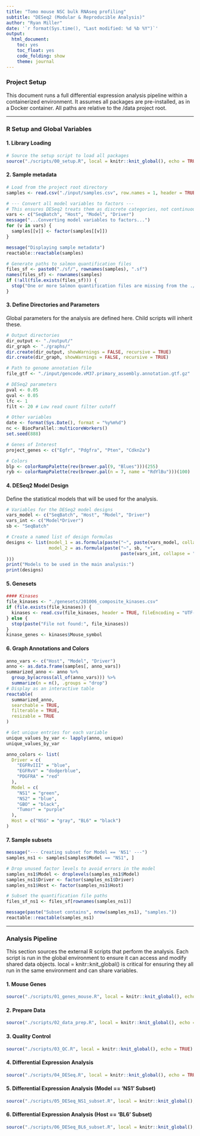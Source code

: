 ```yaml
---
title: "Tomo mouse NSC bulk RNAseq profiling"
subtitle: "DESeq2 (Modular & Reproducible Analysis)"
author: "Ryan Miller"
date: '`r format(Sys.time(), "Last modified: %d %b %Y")`'
output:
  html_document:
    toc: yes
    toc_float: yes
    code_folding: show
    theme: journal
---
```


### Project Setup
This document runs a full differential expression analysis pipeline within a containerized environment.  It assumes all packages are pre-installed, as in a Docker container. All paths are relative to the /data project root.

<hr>

### R Setup and Global Variables

#### 1. Library Loading
```r
# Source the setup script to load all packages
source("./scripts/00_setup.R", local = knitr::knit_global(), echo = TRUE)
```

#### 2. Sample metadata 
```r
# Load from the project root directory
samples <- read.csv("./input/samples.csv", row.names = 1, header = TRUE)

# --- Convert all model variables to factors ---
# This ensures DESeq2 treats them as discrete categories, not continuous numbers.
vars <- c("SeqBatch", "Host", "Model", "Driver")
message("...Converting model variables to factors...")
for (v in vars) {
  samples[[v]] <- factor(samples[[v]])
}

message("Displaying sample metadata")
reactable::reactable(samples)

# Generate paths to salmon quantification files
files_sf <- paste0("./sf/", rownames(samples), ".sf")
names(files_sf) <- rownames(samples)
if (!all(file.exists(files_sf))) {
  stop("One or more Salmon quantification files are missing from the ./sf/ directory.")
}
```

#### 3. Define Directories and Parameters
Global parameters for the analysis are defined here. Child scripts will inherit these.
```r
# Output directories
dir_output <- "./output/"
dir_graph <- "./graphs/"
dir.create(dir_output, showWarnings = FALSE, recursive = TRUE)
dir.create(dir_graph, showWarnings = FALSE, recursive = TRUE)

# Path to genome annotation file
file_gtf <- "./input/gencode.vM37.primary_assembly.annotation.gtf.gz"

# DESeq2 parameters
pval <- 0.05
qval <- 0.05
lfc <- 1
filt <- 20 # Low read count filter cutoff

# Other variables
date <- format(Sys.Date(), format = "%y%m%d")
nc <- BiocParallel::multicoreWorkers()
set.seed(888)

# Genes of Interest
project_genes <- c("Egfr", "Pdgfra", "Pten", "Cdkn2a")

# Colors
blp <- colorRampPalette(rev(brewer.pal(9, "Blues")))(255)
ryb <- colorRampPalette(rev(brewer.pal(n = 7, name = "RdYlBu")))(100)
```

#### 4. DESeq2 Model Design
Define the statistical models that will be used for the analysis.
```r
# Variables for the DESeq2 model designs
vars_model <- c("SeqBatch", "Host", "Model", "Driver")
vars_int <- c("Model*Driver")
sb <- "SeqBatch"

# Create a named list of design formulas
designs <- list(model_1 = as.formula(paste("~", paste(vars_model, collapse = " + "))),
                model_2 = as.formula(paste("~", sb, "+", 
                                           paste(vars_int, collapse = " + ")
)))
print("Models to be used in the main analysis:")
print(designs)
```

#### 5. Genesets
```r
#### Kinases
file_kinases <- "./genesets/201006_composite_kinases.csv"
if (file.exists(file_kinases)) {
  kinases <- read.csv(file_kinases, header = TRUE, fileEncoding = "UTF-8-BOM")
} else {
  stop(paste("File not found:", file_kinases))
}
kinase_genes <- kinases$Mouse_symbol
```

#### 6. Graph Annotations and Colors
```r
anno_vars <- c("Host", "Model", "Driver")
anno <- as.data.frame(samples[, anno_vars])
summarized_anno <- anno %>%
  group_by(across(all_of(anno_vars))) %>%
  summarize(n = n(), .groups = "drop")
# Display as an interactive table
reactable(
  summarized_anno,
  searchable = TRUE,
  filterable = TRUE,
  resizable = TRUE
)

# Get unique entries for each variable
unique_values_by_var <- lapply(anno, unique)
unique_values_by_var

anno_colors <- list(
  Driver = c(
    "EGFRvIII" = "blue",
    "EGFRvV" = "dodgerblue",
    "PDGFRA" = "red"
  ),
  Model = c(
    "NS1" = "green",
    "NS2" = "blue",
    "GBO" = "black",
    "Tumor" = "purple"
  ),
  Host = c("NSG" = "gray", "BL6" = "black")
)
```

#### 7. Sample subsets
```r
message("--- Creating subset for Model == 'NS1' ---")
samples_ns1 <- samples[samples$Model == "NS1", ]

# Drop unused factor levels to avoid errors in the model
samples_ns1$Model <- droplevels(samples_ns1$Model)
samples_ns1$Driver <- factor(samples_ns1$Driver)
samples_ns1$Host <- factor(samples_ns1$Host)

# Subset the quantification file paths
files_sf_ns1 <- files_sf[rownames(samples_ns1)]

message(paste("Subset contains", nrow(samples_ns1), "samples."))
reactable::reactable(samples_ns1)
```
<hr>

### Analysis Pipeline
This section sources the external R scripts that perform the analysis. Each script is run in the global environment to ensure it can access and modify shared data objects. local = knitr::knit_global() is critical for ensuring they all run in the same environment and can share variables.

#### 1. Mouse Genes
```r
source("./scripts/01_genes_mouse.R", local = knitr::knit_global(), echo = TRUE)
```

#### 2. Prepare Data
```r
source("./scripts/02_data_prep.R", local = knitr::knit_global(), echo = TRUE)
```

#### 3. Quality Control
```r
source("./scripts/03_QC.R", local = knitr::knit_global(), echo = TRUE)
```

#### 4. Differential Expression Analysis
```r
source("./scripts/04_DESeq.R", local = knitr::knit_global(), echo = TRUE)
```

#### 5. Differential Expression Analysis (Model == 'NS1' Subset)
```r
source("./scripts/05_DESeq_NS1_subset.R", local = knitr::knit_global(), echo = TRUE)
```

#### 6. Differential Expression Analysis (Host == 'BL6' Subset)
```r
source("./scripts/06_DESeq_BL6_subset.R", local = knitr::knit_global(), echo = TRUE)
```